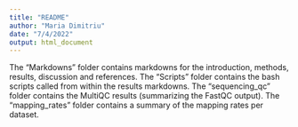 ```yaml
---
title: "README"
author: "Maria Dimitriu"
date: "7/4/2022"
output: html_document
---
```


The "Markdowns" folder contains markdowns for the introduction, methods, results, discussion and references. 
The "Scripts" folder contains the bash scripts called from within the results markdowns. 
The "sequencing_qc" folder contains the MultiQC results (summarizing the FastQC output).
The "mapping_rates" folder contains a summary of the mapping rates per dataset.